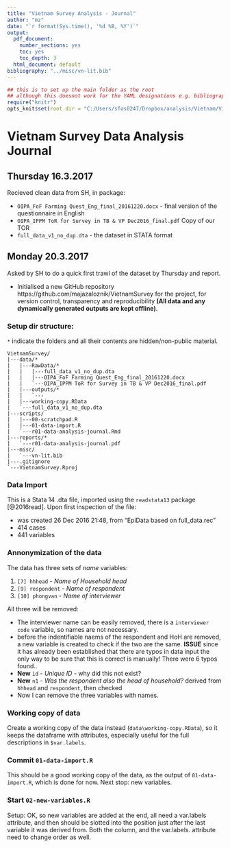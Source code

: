 ```yaml
---
title: "Vietnam Survey Analysis - Journal"
author: "mz"
date: "`r format(Sys.time(), '%d %B, %Y')`"
output:
  pdf_document:
    number_sections: yes
    toc: yes
    toc_depth: 3
  html_document: default
bibliography: "../misc/vn-lit.bib"
---
```


```r
## this is to set up the main folder as the root
## although this doesnot work for the YAML designations e.g. bibliography, css files etc..:(
require("knitr")
opts_knit$set(root.dir = "C:/Users/sfos0247/Dropbox/analysis/Vietnam/VietnamSurvey")
```

# Vietnam Survey Data Analysis Journal
  
## Thursday 16.3.2017 

Recieved clean data from SH, in package:

* `OIPA_FoF Farming Quest_Eng_final_20161220.docx` - final version of the questionnaire in English
* `OIPA_IPPM ToR for Survey in TB & VP Dec2016_final.pdf` Copy of our TOR
* `full_data_v1_no_dup.dta` - the dataset in STATA format

## Monday 20.3.2017

Asked by SH to do a quick first trawl of the dataset by Thursday and report. 

* Initialised a new GitHub repository https://github.com/majazaloznik/VietnamSurvey for the project, for version control, transparency and reproducibility **(All data and any dynamically generated outputs are kept offline)**.

### Setup dir structure:
`*` indicate the folders and all their contents are hidden/non-public material. 

```
VietnamSurvey/
|---data/*
|   |---RawData/*
|   |   |---full_data_v1_no_dup.dta
|   |   |---OIPA_FoF Farming Quest_Eng_final_20161220.docx
|   |   `---OIPA_IPPM ToR for Survey in TB & VP Dec2016_final.pdf
|   |---outputs/*
|   |   `---
|   |---working-copy.RData
|   `---full_data_v1_no_dup.dta
|---scripts/
|   |---00-scratchpad.R
|   |---01-data-import.R
|   `---r01-data-analysis-journal.Rmd
|---reports/*
|   `---r01-data-analysis-journal.pdf
|---misc/
|   `---vn-lit.bib
|---.gitignore
`---VietnamSurvey.Rproj
```

### Data Import

This is a Stata 14 .dta file, imported using the `readstata13` package [@2016read]. Upon first inspection of the file:

* was created 26 Dec 2016 21:48, from "EpiData based on full_data.rec"
* 414 cases 
* 441 variables 

### Annonymization of the data

The data has three sets of *name* variables: 

1. `[7] hhhead` - *Name of Household head*
2. `[9] respondent` - *Name of respondent*
3. `[10] phongvan` - *Name of interviewer*

All three will be removed:

* The interviewer name can be easily removed, there is a `interviewer code` variable, so names are not necessary. 
* before the indentifiable naems of the respondent and HoH are removed, a new variable is created to check if the two are the same. **ISSUE** since it has already been established that there are typos in data input the only way to be sure that this is correct is manually! There were 6 typos found.. 
* **New** `id` - *Unique ID* - why did this not exist?
* **New** `n1` - *Was the respondent also the head of household?* derived from `hhhead` and `respondent`, then checked
* Now I can remove the three variables with names. 

### Working copy of data

Create a working copy of the data instead (`data\working-copy.RData`), so it keeps the
dataframe with attributes, especially useful for the full descriptions in `$var.labels`. 

### Commit `01-data-import.R`
This should be a good working copy of the data, as the output of `01-data-import.R`, which is done for now. Next stop: new variables. 

### Start `02-new-variables.R`

Setup: OK, so new variables are added at the end, all need a var.labels attribute, and then should be slotted into the position just after the last variable it was derived from. Both the column, and the var.labels. attribute need to change order as well.


<!--
RANDOM COMMENTS, TO DO, KEEP FOR LATER..
`province` variable is poorly coded, instead of two possible categories there are 7 due to typos. 204 ostensibly from Thai Binh (a few misstypings) and 210 from Vinh Phuc
-->


<!--
rmarkdown::render("scripts/r01-data-analysis-journal.Rmd", output_format = "pdf_document", output_dir = "reports")
-->